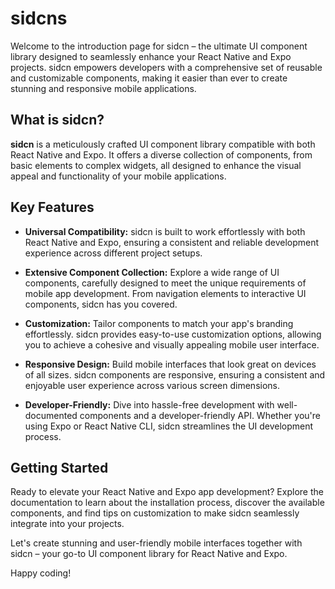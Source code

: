 # sidcns

Welcome to the introduction page for sidcn – the ultimate UI component library designed to seamlessly enhance your React Native and Expo projects. sidcn empowers developers with a comprehensive set of reusable and customizable components, making it easier than ever to create stunning and responsive mobile applications.

## What is sidcn?

**sidcn** is a meticulously crafted UI component library compatible with both React Native and Expo. It offers a diverse collection of components, from basic elements to complex widgets, all designed to enhance the visual appeal and functionality of your mobile applications.

## Key Features

- **Universal Compatibility:** sidcn is built to work effortlessly with both React Native and Expo, ensuring a consistent and reliable development experience across different project setups.

- **Extensive Component Collection:** Explore a wide range of UI components, carefully designed to meet the unique requirements of mobile app development. From navigation elements to interactive UI components, sidcn has you covered.

- **Customization:** Tailor components to match your app's branding effortlessly. sidcn provides easy-to-use customization options, allowing you to achieve a cohesive and visually appealing mobile user interface.

- **Responsive Design:** Build mobile interfaces that look great on devices of all sizes. sidcn components are responsive, ensuring a consistent and enjoyable user experience across various screen dimensions.

- **Developer-Friendly:** Dive into hassle-free development with well-documented components and a developer-friendly API. Whether you're using Expo or React Native CLI, sidcn streamlines the UI development process.

## Getting Started

Ready to elevate your React Native and Expo app development? Explore the documentation to learn about the installation process, discover the available components, and find tips on customization to make sidcn seamlessly integrate into your projects.

Let's create stunning and user-friendly mobile interfaces together with sidcn – your go-to UI component library for React Native and Expo.

Happy coding!
